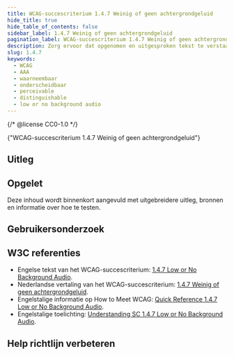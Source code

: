 ```yaml
---
title: WCAG-succescriterium 1.4.7 Weinig of geen achtergrondgeluid
hide_title: true
hide_table_of_contents: false
sidebar_label: 1.4.7 Weinig of geen achtergrondgeluid
pagination_label: WCAG-succescriterium 1.4.7 Weinig of geen achtergrondgeluid
description: Zorg ervoor dat opgenomen en uitgesproken tekst te verstaan is en niet gehinderd wordt door achtergrondgeluid.
slug: 1.4.7
keywords:
  - WCAG
  - AAA
  - waarneembaar
  - onderscheidbaar
  - perceivable
  - distinguishable
  - low or no background audio
---
```


{/* @license CC0-1.0 */}


<WcagHeadingGroup level={1} conformanceLevel="Niveau AAA">
  {"WCAG-succescriterium 1.4.7 Weinig of geen achtergrondgeluid"}
</WcagHeadingGroup>

<SpotlightSection type="info">
  <Markdown omitH1 headinglevel={3}>
    <AAAMessage />
  </Markdown>
</SpotlightSection>

## Uitleg

<Summary />

## Opgelet

Deze inhoud wordt binnenkort aangevuld met uitgebreidere uitleg, bronnen en informatie over hoe te testen.

## Gebruikersonderzoek

<CTAGebruikersonderzoek />

## W3C referenties

- Engelse tekst van het WCAG-succescriterium: [<span lang="en">1.4.7 Low or No Background Audio</span>](https://www.w3.org/TR/WCAG22/#low-or-no-background-audio).
- Nederlandse vertaling van het WCAG-succescriterium: [1.4.7 Weinig of geen achtergrondgeluid](https://www.w3.org/Translations/WCAG22-nl/#low-or-no-background-audio).
- Engelstalige informatie op <span lang="en">How to Meet WCAG</span>: [<span lang="en">Quick Reference 1.4.7 Low or No Background Audio</span>](https://www.w3.org/WAI/WCAG22/quickref/#low-or-no-background-audio).
- Engelstalige toelichting: [<span lang="en">Understanding SC 1.4.7 Low or No Background Audio</span>](https://www.w3.org/WAI/WCAG22/Understanding/low-or-no-background-audio.html).

<SpotlightSection type="info">
  <Markdown omitH1 headinglevel={3}>
    <Disclaimer />
  </Markdown>
</SpotlightSection>

## Help richtlijn verbeteren

<Markdown omitH1 headinglevel={3}>
  <WCAGFooterInfo />
</Markdown>
